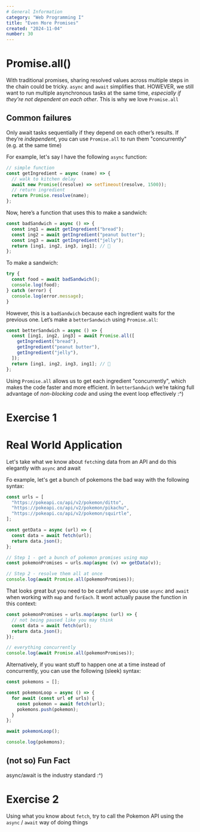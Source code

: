 ```yaml
---
# General Information
category: "Web Programming I"
title: "Even More Promises"
created: "2024-11-04"
number: 30
---
```


# Promise.all()

With traditional promises, sharing resolved values across multiple steps in the chain could be tricky. `async` and `await` simplifies that. HOWEVER, we still want to run multiple asynchronous tasks at the same time, _especially if they're not dependent on each other_. This is why we love `Promise.all`

## Common failures

Only await tasks sequentially if they depend on each other’s results. If they’re _independent_, you can use `Promise.all` to run them "concurrently" (e.g. at the same time)

For example, let's say I have the following `async` function:

```js
// simple function
const getIngredient = async (name) => {
  // walk to kitchen delay
  await new Promise((resolve) => setTimeout(resolve, 1500));
  // return ingredient
  return Promise.resolve(name);
};
```

Now, here’s a function that uses this to make a sandwich:

```js
const badSandwich = async () => {
  const ing1 = await getIngredient("bread");
  const ing2 = await getIngredient("peanut butter");
  const ing3 = await getIngredient("jelly");
  return [ing1, ing2, ing3, ing1]; // 🥪
};
```

To make a sandwich:

```js
try {
  const food = await badSandwich();
  console.log(food);
} catch (error) {
  console.log(error.message);
}
```

However, this is a `badSandwich` because each ingredient waits for the previous one. Let’s make a `betterSandwich` using `Promise.all`:

```js
const betterSandwich = async () => {
  const [ing1, ing2, ing3] = await Promise.all([
    getIngredient("bread"),
    getIngredient("peanut butter"),
    getIngredient("jelly"),
  ]);
  return [ing1, ing2, ing3, ing1]; // 🥪
};
```

Using `Promise.all` allows us to get each ingredient "concurrently", which makes the code faster and more efficient. In `betterSandwich` we’re taking full advantage of _non-blocking code_ and using the event loop effectively :^)

# Exercise 1

# Real World Application

Let's take what we know about `fetch`ing data from an API and do this elegantly with `async` and await

Fo example, let's get a bunch of pokemons the bad way with the following syntax:

```js
const urls = [
  "https://pokeapi.co/api/v2/pokemon/ditto",
  "https://pokeapi.co/api/v2/pokemon/pikachu",
  "https://pokeapi.co/api/v2/pokemon/squirtle",
];

const getData = async (url) => {
  const data = await fetch(url);
  return data.json();
};

// Step 1 - get a bunch of pokemon promises using map
const pokemonPromises = urls.map(async (v) => getData(v));

// Step 2 - resolve them all at once
console.log(await Promise.all(pokemonPromises));
```

That looks great but you need to be careful when you use `async` and `await` when working with `map` and `forEach`. It wont actually pause the function in this context:

```js
const pokemonPromises = urls.map(async (url) => {
  // not being paused like you may think
  const data = await fetch(url);
  return data.json();
});

// everything concurrently
console.log(await Promise.all(pokemonPromises));
```

Alternatively, if you want stuff to happen one at a time instead of concurrently, you can use the following (sleek) syntax:

```js
const pokemons = [];

const pokemonLoop = async () => {
  for await (const url of urls) {
    const pokemon = await fetch(url);
    pokemons.push(pokemon);
  }
};

await pokemonLoop();

console.log(pokemons);
```

## (not so) Fun Fact

async/await is the industry standard :^)

# Exercise 2

Using what you know about `fetch`, try to call the Pokemon API using the `async` / `await` way of doing things
